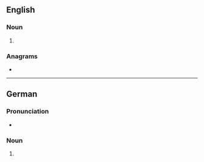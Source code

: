 {{also|bärts}}
==English==

===Noun===
{{head|en|noun form}}

# {{plural of|en|Bart}}

===Anagrams===
* {{anagrams|en|a=abrst|T-bars|abstr.|brast|brats}}

----

==German==

===Pronunciation===
* {{audio|de|De-Barts.ogg|Audio}}

===Noun===
{{head|de|noun form|g=m}}

# {{inflection of|de|Bart||gen|s}}